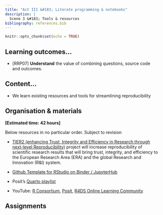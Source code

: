 ```yaml
---
title: "Act III &#183; Literate programming & notebooks"
description: |
  Scene 3 &#183; Tools & resources
bibliography: references.bib
---
```


```r
knitr::opts_chunk$set(echo = TRUE)
```

## Learning outcomes...

-   [RRP07] **Understand** the value of combining questions, source code and outcomes.

## Content...

-   We learn existing resources and tools for streamlining reproducibility 

## Organisation & materials

**[Estimated time: 42 hours]**

Below resources in no particular order. Subject to revision 

-   [TIER2 (enhancing Trust, Integrity and Efficiency in Research through next-level Reproducibility)](https://tier2-project.eu/) project will increase reproducibility of scientific research results that will bring trust, integrity, and efficiency to the European Research Area (ERA) and the global Research and Innovation (R&I) system.

-   [Github Template for RStudio on Binder / JupyterHub](https://github.com/rocker-org/binder/)

-   Posit's [Quarto playlist](https://www.youtube.com/playlist?list=PL9HYL-VRX0oRupficE2l5DGgVIzpypTHs)

-   YouTube: [R Consortium](https://www.youtube.com/@RConsortium/), [Posit](https://www.youtube.com/@PositPBC), [R4DS Online Learning Community](https://www.youtube.com/@r4ds)


## Assignments


